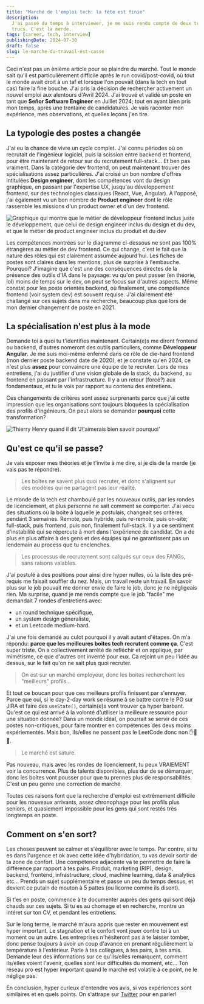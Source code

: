 ```yaml
---
title: "Marché de l'emploi tech: la fête est finie"
description:
  J'ai passé du temps à interviewer, je me suis rendu compte de deux trois
  trucs. C'est la merde.
tags: [career, tech, interview]
publishingDate: 2024-07-30
draft: false
slug: le-marche-du-travail-est-casse
---
```




Ceci n'est pas un ènième article pour se plaindre du marché. Tout le monde sait
qu'il est particulièrement difficile après le run covid/post-covid, où tout le
monde avait droit à un taf et lorsque l'on pouvait (dans la tech en tout cas)
faire la fine bouche. J'ai pris la décision de rechercher activement un nouvel
emploi aux alentours d'Avril 2024. J'ai trouvé et validé un poste en tant que
**Señor Software Engineer** en Juillet 2024; tout en ayant bien pris mon temps,
après une trentaine de candidatures. Je vais raconter mon expérience, mes
observations, et quelles leçons j'en tire.

## La typologie des postes a changée

J'ai eu la chance de vivre un cycle complet. J'ai connu périodes où on recrutait
de l'ingénieur logiciel, puis la scission entre backend et frontend, pour être
maintenant de retour sur du recrutement full-stack... Et ben pas vraiment. Dans
la catégorie dev frontend, on peut maintenant trouver des spécialisations assez
particulières. J'ai croisé un bon nombre d'offres intitulées **Design
engineer**, dont les compétences vont du design graphique, en passant par
l'expertise UX, jusqu'au développement frontend, sur des technologies classiques
(React, Vue, Angular). À l'opposé, j'ai également vu un bon nombre de **Product
engineer** dont le rôle rassemble les missions d'un product owner et d'un dev
frontend.

<Image
  src={frontendDevEvolution}
  alt="Graphique qui montre que le métier de développeur frontend inclus juste le développement, que celui de design engineer inclus du design et du dev, et que le métier de product engineer inclus du produit et du dev"
/>

Les compétences montrées sur le diagramme ci-dessous ne sont pas 100% étrangères
au métier de dev frontend. Ce qui change, c'est le fait que la nature des rôles
qui est clairement assumée aujourd'hui. Les fiches de postes sont claires dans
les mentions, plus de surprise à l'embauche. Pourquoi? J'imagine que c'est une
des conséquences directes de la présence des outils d'IA dans le paysage: vu
qu'on peut passer (en théorie, lol) moins de temps sur le dev, on peut se focus
sur d'autres aspects. Même constat pour les poste orientés backend, où
finalement, une compétence frontend (voir system dev) est souvent requise. J'ai
clairement été challangé sur ces sujets dans ma recherche, beaucoup plus que
lors de mon dernier changement de poste en 2021.

## La spécialisation n'est plus à la mode

Demande toi à quoi tu t'identifies maintenant. Certain(e)s me diront frontend ou
backend, d'autres nomeront des outils particuliers, comme **Développeur
Angular**. Je me suis moi-même enfermé dans ce rôle de die-hard frontend (mon
dernier poste backend date de 2020), et je constate qu'en 2024, ce n'est plus
**assez** pour convaincre une équipe de te recruter. Lors de mes entretiens,
j'ai du justifier d'une vision globale de la stack, du backend, au frontend en
passant par l'infrastructure. Il y a un retour (forcé?) aux fondamentaux, et tu
le vois par rapport au contenu des entretiens.

Ces changements de critères sont assez surprenants parce que j'ai cette
impression que les organisations sont toujours bloquées la spécialisation des
profils d'ingénieurs. On peut alors se demander **pourquoi** cette
transformation?

<Image
  src={pourquoiThierryHenry}
  alt="Thierry Henry quand il dit 'J\'aimerais bien savoir pourquoi'"
/>

## Qu'est ce qu'il se passe?

Je vais exposer mes théories et je t'invite à me dire, si je dis de la merde (je
vais pas te répondre).

> Les boîtes ne savent plus quoi recruter, et donc s'alignent sur des modèles
> qui ne partagent pas leur réalité.

Le monde de la tech est chamboulé par les nouveaux outils, par les rondes de
licenciement, et plus personne ne sait comment se comporter. J'ai vecu des
situations où la boite à laquelle je postulais, changeait ses critères pendant 3
semaines. Remote, puis hybride, puis re-remote, puis on-site; full-stack, puis
frontend, puis non, finalement full-stack. Il y a ce sentiment d'instabilité qui
se répercute à mort dans l'expérience de candidat. On a de plus en plus affaire
à des gens et des équipes qui ne garantissent pas un lendemain au process que tu
enclenches.

> Les processus de recrutement sont calqués sur ceux des FANGs, sans raisons
> valables.

J'ai postulé à des positions pour ainsi dire hyper nulles, où la liste des
pré-requis me faisait souffler du nez. Mais, un travail reste un travail. En
savoir plus sur le job pouvait me donner envie de faire le job, donc je ne
négligeais rien. Ma surprise, quand je me rends compte que le job "facile" me
demandait 7 rondes d'entretiens avec:

- un round technique spécifique,
- un system design géneraliste,
- et un Leetcode medium-hard.

J'ai une fois demandé au culot pourquoi il y avait autant d'étapes. On m'a
répondu: **parce que les meilleures boites tech recrutent comme ça**. C'est
super triste. On a collectivement arrêté de refléchir et on applique, par
mimétisme, ce que d'autres ont inventé pour eux. Ca rejoint un peu l'idée au
dessus, sur le fait qu'on ne sait plus quoi recruter.

> On est sur un marché employeur, donc les boites recherchent les "meilleurs"
> profils...

Et tout ce boucan pour que ces meilleurs profils finissent par s'ennuyer. Parce
que oui, si le day-2-day work se résume à se battre contre le PO sur JIRA et
faire des `useState()`, certain(e)s vont trouver ça hyper barbant. Qu'est ce qui
est arrivé à la volonté d'utiliser la meilleure ressource pour une situation
donnée? Dans un monde idéal, on pourrait se servir de ces postes non-critiques,
pour faire montrer en compétences des devs moins expériementés. Mais bon,
ils/elles ne passent pas le LeetCode donc non ✋🥸🤚.

> Le marché est saturé.

Pas nouveau, mais avec les rondes de licenciement, tu peux VRAIEMENT voir la
concurrence. Plus de talents disponibles, plus dur de se démarquer, donc les
boites vont pousser pour que tu prennes plus de responsabilités. C'est un peu
genre une correction de marché.

Toutes ces raisons font que la recherche d'emploi est extrêmement difficile pour
les nouveaux arrivants, assez chronophage pour les profils plus seniors, et
quasiement impossible pour les gens qui sont restés très longtemps en poste.

## Comment on s'en sort?

Les choses peuvent se calmer et s'équilibrer avec le temps. Par contre, si tu es
dans l'urgence et ok avec cette idée d'hybridation, tu vas devoir sortir de ta
zone de confort. Une compétence adjacente va te permettre de faire la différence
par rapport à tes pairs. Produit, marketing (RIP), design, backend, frontend,
infrastructure, cloud, machine learning, data & analytics etc... Prends un sujet
supplémentaire et passe un peu du temps dessus, et devient ce putain de mouton à
5 pattes (ou licorne comme ils disent).

Si t'es en poste, commence à te documenter auprès des gens qui sont déjà chauds
sur ces sujets. Si tu es au chomage et en recherche, montre un intéret sur ton
CV, et pendant les entretiens.

Sur le long terme, le marché m'aura appris que rester en mouvement est hyper
important. Le stagnation et le confort vont jouer contre toi à un moment ou un
autre. Les entreprises n'hésiteront pas à te laisser tomber, donc pense toujours
à avoir un coup d'avance en prenant régulièrement la température à l'extérieur.
Parle à tes collègues, à tes pairs, à tes amis. Demande leur des informations
sur ce qu'ils/elles remarquent, comment ils/elles voient l'avenir, quelles sont
leur difficultés du moment, etc... Ton réseau pro est hyper important quand le
marché est volatile à ce point, ne le néglige pas.

En conclusion, hyper curieux d'entendre vos avis, si vos expériences sont
similaires et en quels points. On s'attrape sur
[Twitter](https://twitter.com/llcoolchris_) pour en parler!
